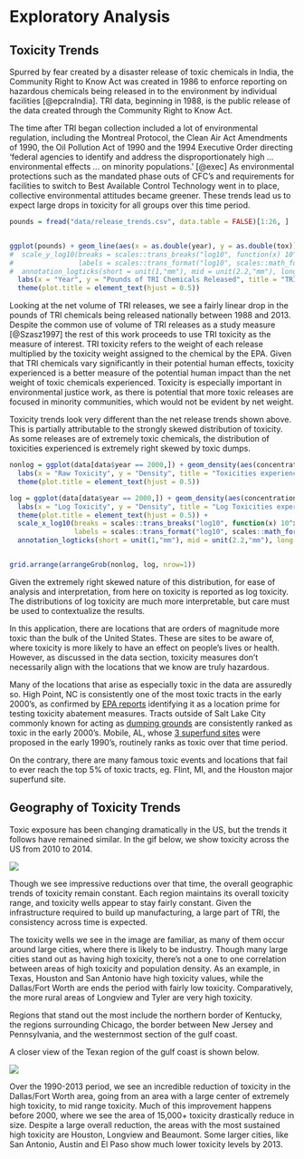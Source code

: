 # Exploratory Analysis {#trends}

## Toxicity Trends

Spurred by fear created by a disaster release of toxic chemicals in India, the Community Right to Know Act was created in 1986 to enforce reporting on hazardous chemicals being released in to the environment by individual facilities [@epcraIndia]. TRI data, beginning in 1988, is the public release of the data created through the Community Right to Know Act.

The time after TRI began collection included a lot of environmental regulation, including the Montreal Protocol, the Clean Air Act Amendments of 1990, the Oil Pollution Act of 1990 and the 1994 Executive Order directing 'federal agencies to identify and address the disproportionately high ... environmental effects ... on minority populations.' [@exec] As environmental protections such as the mandated phase outs of CFC's and requirements for facilities to switch to Best Available Control Technology went in to place, collective environmental attitudes became greener. These trends lead us to expect large drops in toxicity for all groups over this time period. 


```r
pounds = fread("data/release_trends.csv", data.table = FALSE)[1:26, ]


ggplot(pounds) + geom_line(aes(x = as.double(year), y = as.double(tox))) + 
#  scale_y_log10(breaks = scales::trans_breaks("log10", function(x) 10^x),
#                labels = scales::trans_format("log10", scales::math_format(10^.x))) +
#  annotation_logticks(short = unit(1,"mm"), mid = unit(2.2,"mm"), long = unit(3.5,"mm"), sides = "l", color = "gray65") +
  labs(x = "Year", y = "Pounds of TRI Chemicals Released", title = "TRI releases by weight over time") +
  theme(plot.title = element_text(hjust = 0.5))
```

Looking at the net volume of TRI releases, we see a fairly linear drop in the pounds of TRI chemicals being released nationally between 1988 and 2013. Despite the common use of volume of TRI releases as a study measure [@Szasz1997] the rest of this work proceeds to use TRI toxicity as the measure of interest. TRI toxicity refers to the weight of each release multiplied by the toxicity weight assigned to the chemical by the EPA. Given that TRI chemicals vary significantly in their potential human effects, toxicity experienced is a better measure of the potential human impact than the net weight of toxic chemicals experienced. Toxicity is especially important in environmental justice work, as there is potential that more toxic releases are focused in minority communities, which would not be evident by net weight.

Toxicity trends look very different than the net release trends shown above. This is partially attributable to the strongly skewed distribution of toxicity. As some releases are of extremely toxic chemicals, the distribution of toxicities experienced is extremely right skewed by toxic dumps. 

```r
nonlog = ggplot(data[data$year == 2000,]) + geom_density(aes(concentration, weight = pop/sum(pop)), fill = "pink", color = "pink", alpha = 0.7) +
  labs(x = "Raw Toxicity", y = "Density", title = "Toxicities experienced in 2000") +
  theme(plot.title = element_text(hjust = 0.5))

log = ggplot(data[data$year == 2000,]) + geom_density(aes(concentration, weight = pop/sum(pop)), fill = "pink", color = "pink", alpha = 0.6) +
  labs(x = "Log Toxicity", y = "Density", title = "Log Toxicities experienced in 2000") +
  theme(plot.title = element_text(hjust = 0.5)) + 
  scale_x_log10(breaks = scales::trans_breaks("log10", function(x) 10^x),
                labels = scales::trans_format("log10", scales::math_format(10^.x))) +
  annotation_logticks(short = unit(1,"mm"), mid = unit(2.2,"mm"), long = unit(3.5,"mm"), sides = "b", color = "gray65")


grid.arrange(arrangeGrob(nonlog, log, nrow=1))
```

Given the extremely right skewed nature of this distribution, for ease of analysis and interpretation, from here on toxicity is reported as log toxicity. The distributions of log toxicity are much more interpretable, but care must be used to contextualize the results. 

In this application, there are locations that are orders of magnitude more toxic than the bulk of the United States. These are sites to be aware of, where toxicity is more likely to have an effect on people's lives or health. However, as discussed in the data section, toxicity measures don't necessarily align with the locations that we know are truly hazardous. 

Many of the locations that arise as especially toxic in the data are assuredly so. High Point, NC is consistently one of the most toxic tracts in the early 2000's, as confirmed by [EPA reports](https://cfpub.epa.gov/si/si_public_record_Report.cfm?dirEntryID=45198) identifying it as a location prime for testing toxicity abatement measures. Tracts outside of Salt Lake City commonly known for acting as [dumping grounds](http://www.nytimes.com/2002/10/20/us/utah-county-s-toxic-tradition-is-under-threat.html) are consistently ranked as toxic in the early 2000's. Mobile, AL, whose [3 superfund sites](https://19january2017snapshot.epa.gov/enforcement/case-summary-epa-funded-sites-and-communities-chemtura-bankruptcy-settlements_.html#stauffer) were proposed in the early 1990's, routinely ranks as toxic over that time period. 

On the contrary, there are many famous toxic events and locations that fail to ever reach the top 5% of toxic tracts, eg. Flint, MI, and the Houston major superfund site.

## Geography of Toxicity Trends

Toxic exposure has been changing dramatically in the US, but the trends it follows have remained similar. In the gif below, we show toxicity across the US from 2010 to 2014. 

![](https://raw.githubusercontent.com/DukeStatSci/thesis-sp18-driscoll-envjustice/master/index/figure/usa.gif)

Though we see impressive reductions over that time, the overall geographic trends of toxicity remain constant. Each region maintains its overall toxicity range, and toxicity wells appear to stay fairly constant. Given the infrastructure required to build up manufacturing, a large part of TRI, the consistency across time is expected. 

The toxicity wells we see in the image are familiar, as many of them occur around large cities, where there is likely to be industry. Though many large cities stand out as having high toxicity, there's not a one to one correlation between areas of high toxicity and population density. As an example, in Texas, Houston and San Antonio have high toxicity values, while the Dallas/Fort Worth are ends the period with fairly low toxicity. Comparatively, the more rural areas of Longview and Tyler are very high toxicity. 

Regions that stand out the most include the northern border of Kentucky, the regions surrounding Chicago, the border between New Jersey and Pennsylvania, and the westernmost section of the gulf coast.

A closer view of the Texan region of the gulf coast is shown below. 

![](https://raw.githubusercontent.com/DukeStatSci/thesis-sp18-driscoll-envjustice/master/index/figure/texas.gif)

Over the 1990-2013 period, we see an incredible reduction of toxicity in the Dallas/Fort Worth area, going from an area with a large center of extremely high toxicity, to mid range toxicity. Much of this improvement happens before 2000, where we see the area of 15,000+ toxicity drastically reduce in size. Despite a large overall reduction, the areas with the most sustained high toxicity are Houston, Longview and Beaumont. Some larger cities, like San Antonio, Austin and El Paso show much lower toxicity levels by 2013.
